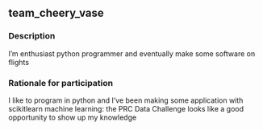 ## team_cheery_vase

### Description
I'm enthusiast python programmer and eventually make some software on flights

### Rationale for participation
I like to program in python and I've been making some application with scikitlearn machine learning: the PRC Data Challenge looks like a good opportunity to show up my knowledge

